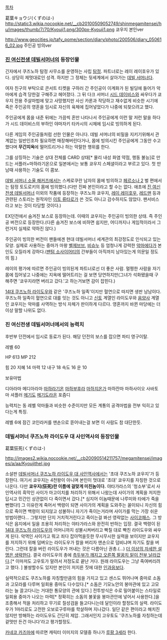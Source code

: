 [[목차]]


葛葉キョウジ(くずのは-)
http://static3.wikia.nocookie.net/__cb20100509052749/shinmegamitensei/hu/images/thumb/7/70/Kyouji1.png/300px-Kyouji1.png
쿄우지 본인ver

http://www.geocities.jp/tafy_pome/section/diary/photo/200506/diary_050616_02.jpg
주인공 빙의ver

=== [[진 여신전생 데빌서머너]]의 등장인물 ===

긴자에서 쿠즈노하 탐정 사무소를 운영하는 사립 [[탐정]]. 파트너로는 레이 레이호우가 있다. 상당히 제멋대로인 성격. 하지만 그 정체는 뒷세계에서 살아가는 [[데빌 서머너]]다.

여자 친구의 부탁으로 콘서트 티켓을 구하러 간 주인공이 이계화가 된 빌딩에 들어가 악마에게 습격 당한걸 구해주고 헤어졌다. 그 뒤 다크 서머너 [[시드 데이비스]]와 싸우다가 쿄우지 전용 주살마법에 맞고 사망했지만 사신 카론과 작당하고 재수없게 비슷한 시기에 죽은 주인공의 영혼을 임시로 자신의 육체에 집어넣었다가 나중에 되찾으려고 했다.

주인공에게 몸을 내준 뒤에는 가끔씩 혼만 나타나서 주인공에게 이런 말 저런 말을 하다가 시드 데이비스의 부하인 야마자키 타카시의 시체에 임시로 빙의하게 된다. 

다른 게임의 주인공들처럼 선한 인물은 아니다. 데빌 서머너의 비밀을 지키기위해서 관계없는 일반인조차 필요하면 매장해버린다거나, 몸에 빙의시킨 주인공에게 그동안 수고했다며 '''무간지옥'''에 떨어트리거나 하는 악랄한 행위를 한다.

그를 상징하는 기술은 상대 전체를 CARD 상태[* 물리 내성 화염 약점, 행동 불능]로 만드는 서플러+마하라기온으로 일본에서는 보통 쿄우지 스페셜이라고 부르고 있다. 첫 만남때 사용하는 기술도 이 콤보.
 
[[데빌 서머너 소울 해커즈]]에서는 스케로쿠란 남자의 몸에 빙의하고 [[페르소나 2]] 벌 편에서는 탐정 토도로키의 몸에 빙의했다.(다만 진짜 본인이라고 할 수는 없다. 애초에 [[진 여신전생 데빌서머너]] 이외의 작품에 등장하는 쿠즈노하 쿄우지, [[레이 레이호우]], [[레드맨]] 등과 관련된 스토리는 원작자인 [[이토 류타로]]가 쓴 것도 아니고 감수하지도 않았다. 팬서비스라고 보는 것이 타당할 것이다.)

EX던전에서 숨겨진 보스로 등장하는데. 이때의 쿄우지는 주인공이 빙의한 상태. 즉 주인공 버전으로 등장한다.(다른 숨겨진 보스에 비하면 쉽지만, 어디까지나 게임적이라서 그런거지 실제로 약하진 않다.)

주인공이 빙의한 버전이 팬들에겐 현대 데빌서머너 세계관의 최강정도로 인식되고 있는 모양. 실제로 사용하는 중마가 마왕 [[벨제브브]], [[비슈누]] 등 엄청나게 강력한 [[악마]]에다가 본인도 오질라게 강하다.([[팬텀 소사이어티]]의 간부들이 아직까지 남아있는게 의문일 정도의 힘.)

레이의 평가에 따르면 주인공이 빙의된게 파트너로선 더 좋은 사람. 멀쩡한 사람을 자기 몸에 집어넣고 나중에는 지옥에 떨어트리는 걸 보면 당연하지만(그녀가 석화됐을때 구해주면 '쿄우지라면 버리고 갔다.'고 하는거보면 감이 잡힌다.)

[[14대 쿠즈노하 라이도우]]와 같은 '쿠즈노하 일족'이지만 혈연으로 따지면 생판 남남이다. 쿠즈노하 일족이 혈연으로 대를 잇는 것도 아니고 [[신토]] 계열인 라이도우와 [[음양사]] 계열인 쿄우지는 악마를 사역하는 방식 자체가 판이하게 다르다. 영혼까지 바뀐 마당에는 더 이상 말할 나위도 없다.

=== 진 여신전생 데빌서머너에서의 능력치 ===
후반부 던전에서 임시로 동료가 된다. 해당 던전의 보스를 잡으면 파티 영구이탈.

레벨 60

HP 613 
MP 212
 
힘 20 
지혜 14 
마력 12 
내구 18 
속도 16 
운 10 

보유마법

디아라마
메디아라마
[[마하라기온]]
[[마하부후라]]
[[마하지온가]]
마하잔마
마하사이오
사바토마
셔플러
[[메기도]]
[[메기도라온]]
포즘디

능력치는 동 레벨 악마들과 비슷한 수준이지만 모든 계통의 공격마법을 전부 익히고 있다는게 특징.

레벨 6에 잠긴 코인라커를 맨손으로 뜯어내는걸 보면 이 사람도 참 대단한듯.




=== 데빌서머너 쿠즈노하 라이도우 대 사인역사의 등장인물 ===

葛葉狂死(くずのは-)

http://images2.wikia.nocookie.net/__cb20090514211757/megamitensei/images/a/aa/KyoujitheI.jpg

소설판 [[데빌서머너 쿠즈노하 라이도우 대 사인역사]]에서는 '초대 쿠즈노하 쿄우지'가 등장한다. 여기서 쿄우지는 4천왕이 아니며 본인이 멋대로 '초대' 쿄우지를 자칭한 것으로 나온다. 다만 '''쿄우지(狂死)란 이름에 걸맞게 미친놈이다.''' 야타가라스의 '청소부'로서 사인역사의 흑막인 사이가 마고이치를 처리하기 위해서 나왔는데 사이가의 계획을 저지한답시고 민간인 상관없이 다 죽이면서 갔다.[* 심지어 이놈때문에 나루미와 타에가 죽을뻔했다!] 그 이유란게 죽어서 백령이 되면 사이가의 계획을 도와주는 꼴이되니 자신의 힘으로 죽이면 백령이 되지않고 성불하니 자기가 죽이는거라며 사이가를 막는 가장 쉬운 방법이랜다... 그렇지만 단지 거치적거린다고 죽이는걸 봐선 영락없는 [[사이코패스]]. 그 방식은 음지에서 일을 조용히 처리하는 야타가라스와 완전히 반하는 입장. 결국 백령이 된 [[14대 쿠즈노하 라이도우]]의 어머니까지 성불시켜버리고 빡칠 대로 빡친 라이도우와 싸우게 된다. 악역인 사이가고 뭐고 죄다 잡아먹을듯한 무시무시한 실력을 보이지만 쿄우지를 저지하기 위해 덤벼오는 라이도우가 칼을 버리자 맨손으로 덤비냐며 자기도 칼을 버린다. 그런데 칼을 버린 라이도우가 꺼내는 것은 다름아닌 권총.(...) [[더 이상의 자세한 설명은 생략한다]]. 결국 라이도우의 총에 [[끔살|측두부가 깨지고 오른쪽 팔꿈치 밑이 전부 날라갔다]].[* 이마저도 고우토가 말려서 저정도로 끝난 거다. 원래 라이도우는 그냥 죽여버리려고 했다. ] 불쌍할수도 있지만 본인이 저지른 짓에 대한 [[인과응보]]다.

실력적으로도 쿠즈노하를 자칭할만큼의 힘을 가지고 있고 센스도 뛰어나며 중마로 소돔과 고모라를 다루며 일회용 중마도 다수있다.[* 소돔은 기모노안의 봉마관에 있고 고모라는 늘 끌고다니는 거대한 통모양의 관에 있다.] 전투방식은 수로 밀어붙이는 스타일로 일회용 중마가 나오는 마력[* 정확히는 소돔의 불꽃을 봉마관안에 넣어서 사용한다.]을 조종해서 적을 처리하고 무기로 칠성검을 들고다니는데 달인이라 할정도의 실력. 라이도우가 1마리로도 고전한 오보로구루마를 학살하며 지나갔다. 일단 같은 편이라고 해치진 않지만 방해하는 라이도우도 간단히 제압. 그래서인지 고우토도 '쿠즈노하를 자칭하는데 겉멋만 든건 아니다'라고 평가할정도.

[[카네코 카즈마]]에 따르면 캐릭터 이미지의 모델중 하나가 [[루팡 3세]]라 한다.

